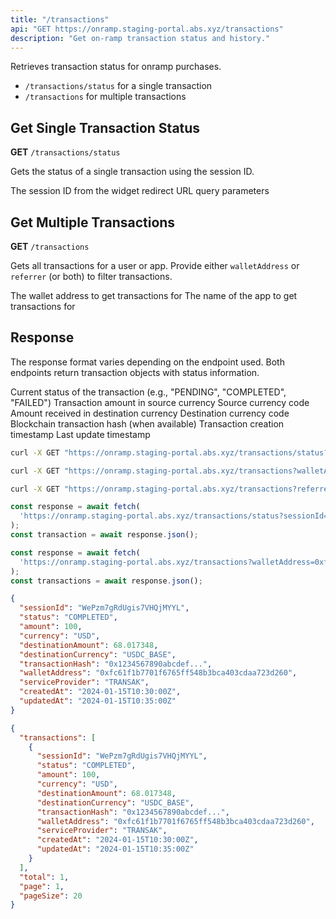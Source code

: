 ```yaml
---
title: "/transactions"
api: "GET https://onramp.staging-portal.abs.xyz/transactions"
description: "Get on-ramp transaction status and history."
---
```


Retrieves transaction status for onramp purchases.

- `/transactions/status` for a single transaction
- `/transactions` for multiple transactions


## Get Single Transaction Status

**GET** `/transactions/status`

Gets the status of a single transaction using the session ID.

<ParamField query="sessionId" type="string" required>
  The session ID from the widget redirect URL query parameters
</ParamField>

## Get Multiple Transactions

**GET** `/transactions`

Gets all transactions for a user or app. Provide either `walletAddress` or `referrer` (or both) to filter transactions.

<ParamField query="walletAddress" type="string">
  The wallet address to get transactions for
</ParamField>

<ParamField query="referrer" type="string">
  The name of the app to get transactions for
</ParamField>

## Response

The response format varies depending on the endpoint used. Both endpoints return transaction objects with status information.

<ResponseField name="status" type="string">
  Current status of the transaction (e.g., "PENDING", "COMPLETED", "FAILED")
</ResponseField>

<ResponseField name="amount" type="number">
  Transaction amount in source currency
</ResponseField>

<ResponseField name="currency" type="string">
  Source currency code
</ResponseField>

<ResponseField name="destinationAmount" type="number">
  Amount received in destination currency
</ResponseField>

<ResponseField name="destinationCurrency" type="string">
  Destination currency code
</ResponseField>

<ResponseField name="transactionHash" type="string">
  Blockchain transaction hash (when available)
</ResponseField>

<ResponseField name="createdAt" type="string">
  Transaction creation timestamp
</ResponseField>

<ResponseField name="updatedAt" type="string">
  Last update timestamp
</ResponseField>

<RequestExample>

```bash Single Transaction Status
curl -X GET "https://onramp.staging-portal.abs.xyz/transactions/status?sessionId=WePzm7gRdUgis7VHQjMYYL"
```

```bash Multiple Transactions by Wallet
curl -X GET "https://onramp.staging-portal.abs.xyz/transactions?walletAddress=0xfc61f1b7701f6765ff548b3bca403cdaa723d260"
```

```bash Multiple Transactions by App
curl -X GET "https://onramp.staging-portal.abs.xyz/transactions?referrer=MyApp"
```

```javascript Single Transaction Status
const response = await fetch(
  'https://onramp.staging-portal.abs.xyz/transactions/status?sessionId=WePzm7gRdUgis7VHQjMYYL'
);
const transaction = await response.json();
```

```javascript Multiple Transactions
const response = await fetch(
  'https://onramp.staging-portal.abs.xyz/transactions?walletAddress=0xfc61f1b7701f6765ff548b3bca403cdaa723d260'
);
const transactions = await response.json();
```

</RequestExample>

<ResponseExample>

```json Single Transaction Response
{
  "sessionId": "WePzm7gRdUgis7VHQjMYYL",
  "status": "COMPLETED",
  "amount": 100,
  "currency": "USD",
  "destinationAmount": 68.017348,
  "destinationCurrency": "USDC_BASE",
  "transactionHash": "0x1234567890abcdef...",
  "walletAddress": "0xfc61f1b7701f6765ff548b3bca403cdaa723d260",
  "serviceProvider": "TRANSAK",
  "createdAt": "2024-01-15T10:30:00Z",
  "updatedAt": "2024-01-15T10:35:00Z"
}
```

```json Multiple Transactions Response
{
  "transactions": [
    {
      "sessionId": "WePzm7gRdUgis7VHQjMYYL",
      "status": "COMPLETED",
      "amount": 100,
      "currency": "USD",
      "destinationAmount": 68.017348,
      "destinationCurrency": "USDC_BASE",
      "transactionHash": "0x1234567890abcdef...",
      "walletAddress": "0xfc61f1b7701f6765ff548b3bca403cdaa723d260",
      "serviceProvider": "TRANSAK",
      "createdAt": "2024-01-15T10:30:00Z",
      "updatedAt": "2024-01-15T10:35:00Z"
    }
  ],
  "total": 1,
  "page": 1,
  "pageSize": 20
}
```

</ResponseExample>
